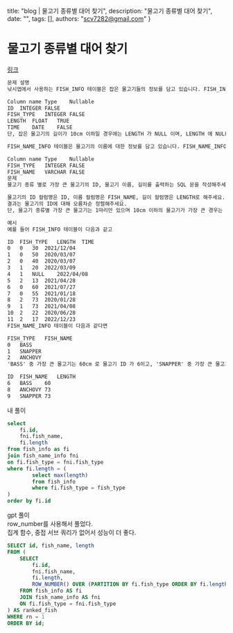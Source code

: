   title: "blog | 물고기 종류별 대어 찾기",
  description: "물고기 종류별 대어 찾기",
  date: "",
  tags: [],
  authors: "scv7282@gmail.com"
}


# 물고기 종류별 대어 찾기

[링크](https://school.programmers.co.kr/learn/courses/30/lessons/293261)

```txt
문제 설명
낚시앱에서 사용하는 FISH_INFO 테이블은 잡은 물고기들의 정보를 담고 있습니다. FISH_INFO 테이블의 구조는 다음과 같으며 ID, FISH_TYPE, LENGTH, TIME은 각각 잡은 물고기의 ID, 물고기의 종류(숫자), 잡은 물고기의 길이(cm), 물고기를 잡은 날짜를 나타냅니다.

Column name	Type	Nullable
ID	INTEGER	FALSE
FISH_TYPE	INTEGER	FALSE
LENGTH	FLOAT	TRUE
TIME	DATE	FALSE
단, 잡은 물고기의 길이가 10cm 이하일 경우에는 LENGTH 가 NULL 이며, LENGTH 에 NULL 만 있는 경우는 없습니다.

FISH_NAME_INFO 테이블은 물고기의 이름에 대한 정보를 담고 있습니다. FISH_NAME_INFO 테이블의 구조는 다음과 같으며, FISH_TYPE, FISH_NAME 은 각각 물고기의 종류(숫자), 물고기의 이름(문자) 입니다.

Column name	Type	Nullable
FISH_TYPE	INTEGER	FALSE
FISH_NAME	VARCHAR	FALSE
문제
물고기 종류 별로 가장 큰 물고기의 ID, 물고기 이름, 길이를 출력하는 SQL 문을 작성해주세요.

물고기의 ID 컬럼명은 ID, 이름 컬럼명은 FISH_NAME, 길이 컬럼명은 LENGTH로 해주세요.
결과는 물고기의 ID에 대해 오름차순 정렬해주세요.
단, 물고기 종류별 가장 큰 물고기는 1마리만 있으며 10cm 이하의 물고기가 가장 큰 경우는 없습니다.

예시
예를 들어 FISH_INFO 테이블이 다음과 같고

ID	FISH_TYPE	LENGTH	TIME
0	0	30	2021/12/04
1	0	50	2020/03/07
2	0	40	2020/03/07
3	1	20	2022/03/09
4	1	NULL	2022/04/08
5	2	13	2021/04/28
6	0	60	2021/07/27
7	0	55	2021/01/18
8	2	73	2020/01/28
9	1	73	2021/04/08
10	2	22	2020/06/28
11	2	17	2022/12/23
FISH_NAME_INFO 테이블이 다음과 같다면

FISH_TYPE	FISH_NAME
0	BASS
1	SNAPPER
2	ANCHOVY
'BASS' 중 가장 큰 물고기는 60cm 로 물고기 ID 가 6이고, 'SNAPPER' 중 가장 큰 물고기는 73cm 로 물고기 ID가 9입니다. 'ANCHOVY' 중 가장 큰 물고기는 73cm 로 물고기 ID가 8입니다. 따라서 물고기 ID(ID) 에 대해 오름차순 정렬한다면 결과는 다음과 같습니다.

ID	FISH_NAME	LENGTH
6	BASS	60
8	ANCHOVY	73
9	SNAPPER	73
```

내 풀이

```sql
select
    fi.id,
    fni.fish_name,
    fi.length
from fish_info as fi
join fish_name_info fni
on fi.fish_type = fni.fish_type
where fi.length = (
        select max(length)
        from fish_info
        where fi.fish_type = fish_type
)
order by fi.id
```

gpt 풀이\
row_number를 사용해서 풀었다.\
집계 함수, 중접 서브 쿼리가 없어서 성능이 더 좋다.

```sql
SELECT id, fish_name, length
FROM (
    SELECT
        fi.id,
        fni.fish_name,
        fi.length,
        ROW_NUMBER() OVER (PARTITION BY fi.fish_type ORDER BY fi.length DESC) AS rn
    FROM fish_info AS fi
    JOIN fish_name_info AS fni
    ON fi.fish_type = fni.fish_type
) AS ranked_fish
WHERE rn = 1
ORDER BY id;
```
